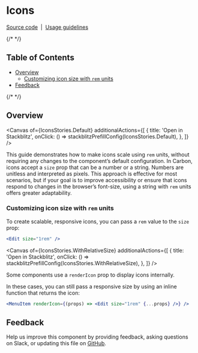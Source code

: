 
<Meta isTemplate />

# Icons

[Source code](https://github.com/carbon-design-system/carbon/tree/main/packages/react/src/components/Icons)
&nbsp;|&nbsp;
[Usage guidelines](https://carbondesignsystem.com/elements/icons/usage/)

{/* <!-- START doctoc generated TOC please keep comment here to allow auto update --> <!-- DON'T EDIT THIS SECTION, INSTEAD RE-RUN doctoc TO UPDATE --> */}

## Table of Contents

- [Overview](#overview)
  - [Customizing icon size with `rem` units](#customizing-icon-size-with-rem-units)
- [Feedback](#feedback)

{/* <!-- END doctoc generated TOC please keep comment here to allow auto update --> */}

## Overview

<Canvas
  of={IconsStories.Default}
  additionalActions={[
    {
      title: 'Open in Stackblitz',
      onClick: () => stackblitzPrefillConfig(IconsStories.Default),
    },
  ]}
/>

This guide demonstrates how to make icons scale using `rem` units, without
requiring any changes to the component’s default configuration. In Carbon, icons
accept a `size` prop that can be a number or a string. Numbers are unitless and
interpreted as pixels. This approach is effective for most scenarios, but if
your goal is to improve accessibility or ensure that icons respond to changes in
the browser’s font-size, using a string with `rem` units offers greater
adaptability.

### Customizing icon size with `rem` units

To create scalable, responsive icons, you can pass a `rem` value to the `size`
prop:

```jsx
<Edit size="1rem" />
```

<Canvas
  of={IconsStories.WithRelativeSize}
  additionalActions={[
    {
      title: 'Open in Stackblitz',
      onClick: () => stackblitzPrefillConfig(IconsStories.WithRelativeSize),
    },
  ]}
/>

Some components use a `renderIcon` prop to display icons internally.

In these cases, you can still pass a responsive size by using an inline function
that returns the icon:

```jsx
<MenuItem renderIcon={(props) => <Edit size="1rem" {...props} />} />
```

## Feedback

Help us improve this component by providing feedback, asking questions on Slack,
or updating this file on
[GitHub](https://github.com/carbon-design-system/carbon/tree/main/packages/react/src/components/Icons/Icons.mdx).
